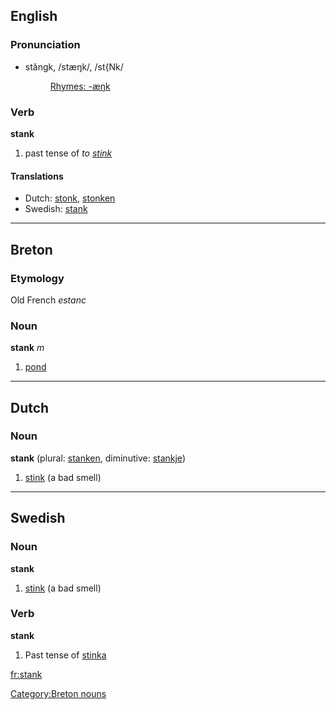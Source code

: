==English==

===Pronunciation===
*stăngk, /stæŋk/, /st{Nk/
*:[[Rhymes:English:-æŋk|Rhymes: -æŋk]]

===Verb===
'''stank'''
# past tense of ''to [[stink]]''

====Translations====
*Dutch: [[stonk]], [[stonken]]
*Swedish: [[stank]]

----

==Breton==
===Etymology===
Old French ''estanc''
===Noun===
'''stank''' ''m''

# [[pond]]

[[Category:Breton nouns]]

----

==Dutch==
===Noun===
'''stank''' {{m}} (plural: [[stanken]], diminutive: [[stankje]])

# [[stink]] (a bad smell)

----

==Swedish==
===Noun===
'''stank'''
# [[stink]] (a bad smell)

===Verb===
'''stank'''
# Past tense of [[stinka]]

[[fr:stank]]